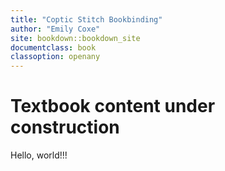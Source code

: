 ```yaml
---
title: "Coptic Stitch Bookbinding"
author: "Emily Coxe"
site: bookdown::bookdown_site
documentclass: book
classoption: openany
---
```


# Textbook content under construction

Hello, world!!!
